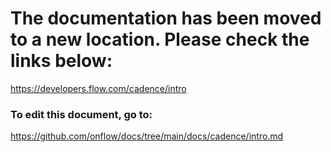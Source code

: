# The documentation has been moved to a new location. Please check the links below:

https://developers.flow.com/cadence/intro

### To edit this document, go to:

https://github.com/onflow/docs/tree/main/docs/cadence/intro.md
